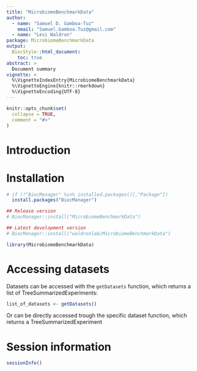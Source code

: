 ```yaml
---
title: "MicrobiomeBenchmarkData"
author:
  - name: "Samuel D. Gamboa-Tuz"
    email: "Samuel.Gamboa.Tuz@gmail.com"
  - name: "Levi Waldron"
package: MicrobiomeBenchmarkData
output: 
  BiocStyle::html_document:
    toc: true
abstract: >
  Document summary
vignette: >
  %\VignetteIndexEntry{MicrobiomeBenchmarkData}
  %\VignetteEngine{knitr::rmarkdown}
  %\VignetteEncoding{UTF-8}
---
```


```r
knitr::opts_chunk$set(
  collapse = TRUE,
  comment = "#>"
)
```

# Introduction

# Installation

```r
# if (!"BiocManager" %in% installed.packages()[,"Package"])
  install.packages("BiocManager")

## Release version
# BiocManager::install("MicrobiomeBenchmarkData")

## Latest development version
# BiocManager::install("waldronlab/MicrobiomeBenchmarkData")
```


```r
library(MicrobiomeBenchmarkData)
```

# Accessing datasets

Datasets can be accessed with the `getDatasets` function, which returns a list
of TreeSummarizedExperiments:

```r
list_of_datasets <- getDatasets()
```

Or can be directly accessed trough the specific dataset function, which
returns a TreeSummarizedExperiment


# Session information

```r
sessionInfo()
```

